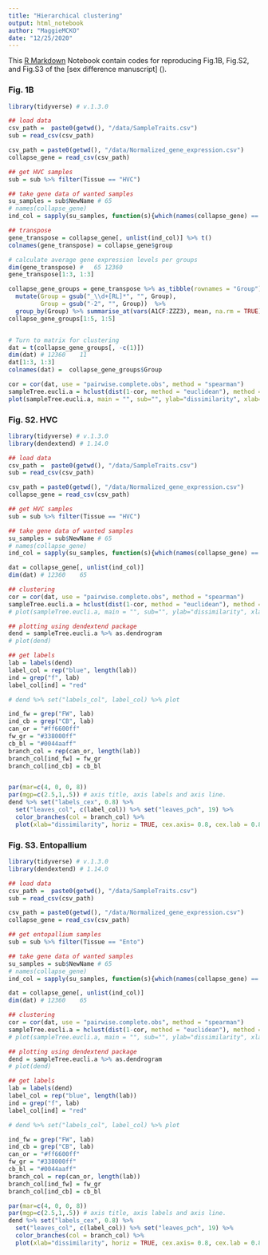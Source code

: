 ```yaml
---
title: "Hierarchical clustering"
output: html_notebook
author: "MaggieMCKO"
date: "12/25/2020"
---
```


This [R Markdown](http://rmarkdown.rstudio.com) Notebook contain codes for reproducing Fig.1B, Fig.S2, and Fig.S3 of the [sex difference manuscript] ().

### Fig. 1B
```r
library(tidyverse) # v.1.3.0

## load data
csv_path =  paste0(getwd(), "/data/SampleTraits.csv")
sub = read_csv(csv_path)

csv_path = paste0(getwd(), "/data/Normalized_gene_expression.csv")
collapse_gene = read_csv(csv_path)

## get HVC samples
sub = sub %>% filter(Tissue == "HVC")

## take gene data of wanted samples
su_samples = sub$NewName # 65
# names(collapse_gene)
ind_col = sapply(su_samples, function(s){which(names(collapse_gene) == s)}) # 65

## transpose
gene_transpose = collapse_gene[, unlist(ind_col)] %>% t() 
colnames(gene_transpose) = collapse_gene$group

# calculate average gene expression levels per groups
dim(gene_transpose) #   65 12360
gene_transpose[1:3, 1:3]

collapse_gene_groups = gene_transpose %>% as_tibble(rownames = "Group") %>%
  mutate(Group = gsub("_\\d+[RL]*", "", Group),
         Group = gsub("-2", "", Group))  %>%
  group_by(Group) %>% summarise_at(vars(A1CF:ZZZ3), mean, na.rm = TRUE)
collapse_gene_groups[1:5, 1:5]


# Turn to matrix for clustering
dat = t(collapse_gene_groups[, -c(1)])
dim(dat) # 12360    11
dat[1:3, 1:3]
colnames(dat) =  collapse_gene_groups$Group

cor = cor(dat, use = "pairwise.complete.obs", method = "spearman") 
sampleTree.eucli.a = hclust(dist(1-cor, method = "euclidean"), method = "complete"); 
plot(sampleTree.eucli.a, main = "", sub="", ylab="dissimilarity", xlab="", ylim=c(0,1), yaxs="i")

```

### Fig. S2. HVC
```r
library(tidyverse) # v.1.3.0
library(dendextend) # 1.14.0

## load data
csv_path =  paste0(getwd(), "/data/SampleTraits.csv")
sub = read_csv(csv_path)

csv_path = paste0(getwd(), "/data/Normalized_gene_expression.csv")
collapse_gene = read_csv(csv_path)

## get HVC samples
sub = sub %>% filter(Tissue == "HVC")

## take gene data of wanted samples
su_samples = sub$NewName # 65
# names(collapse_gene)
ind_col = sapply(su_samples, function(s){which(names(collapse_gene) == s)}) # 65

dat = collapse_gene[, unlist(ind_col)] 
dim(dat) # 12360    65

## clustering
cor = cor(dat, use = "pairwise.complete.obs", method = "spearman") 
sampleTree.eucli.a = hclust(dist(1-cor, method = "euclidean"), method = "complete"); 
# plot(sampleTree.eucli.a, main = "", sub="", ylab="dissimilarity", xlab="", ylim=c(0,1), yaxs="i")

```

```r
## plotting using dendextend package
dend = sampleTree.eucli.a %>% as.dendrogram
# plot(dend)

## get labels
lab = labels(dend)
label_col = rep("blue", length(lab))
ind = grep("f", lab)
label_col[ind] = "red"

# dend %>% set("labels_col", label_col) %>% plot

ind_fw = grep("FW", lab)
ind_cb = grep("CB", lab)
can_or = "#ff6600ff"
fw_gr = "#338000ff"
cb_bl = "#0044aaff"
branch_col = rep(can_or, length(lab))
branch_col[ind_fw] = fw_gr
branch_col[ind_cb] = cb_bl


par(mar=c(4, 0, 0, 8))
par(mgp=c(2.5,1,.5)) # axis title, axis labels and axis line.
dend %>% set("labels_cex", 0.8) %>% 
  set("leaves_col", c(label_col)) %>% set("leaves_pch", 19) %>%
  color_branches(col = branch_col) %>%
  plot(xlab="dissimilarity", horiz = TRUE, cex.axis= 0.8, cex.lab = 0.8)
```

### Fig. S3. Entopallium
```r
library(tidyverse) # v.1.3.0
library(dendextend) # 1.14.0

## load data
csv_path =  paste0(getwd(), "/data/SampleTraits.csv")
sub = read_csv(csv_path)

csv_path = paste0(getwd(), "/data/Normalized_gene_expression.csv")
collapse_gene = read_csv(csv_path)

## get entopallium samples
sub = sub %>% filter(Tissue == "Ento")

## take gene data of wanted samples
su_samples = sub$NewName # 65
# names(collapse_gene)
ind_col = sapply(su_samples, function(s){which(names(collapse_gene) == s)}) # 65

dat = collapse_gene[, unlist(ind_col)] 
dim(dat) # 12360    65

## clustering
cor = cor(dat, use = "pairwise.complete.obs", method = "spearman") 
sampleTree.eucli.a = hclust(dist(1-cor, method = "euclidean"), method = "complete"); 
# plot(sampleTree.eucli.a, main = "", sub="", ylab="dissimilarity", xlab="", ylim=c(0,1), yaxs="i")

```

```r
## plotting using dendextend package
dend = sampleTree.eucli.a %>% as.dendrogram
# plot(dend)

## get labels
lab = labels(dend)
label_col = rep("blue", length(lab))
ind = grep("f", lab)
label_col[ind] = "red"

# dend %>% set("labels_col", label_col) %>% plot

ind_fw = grep("FW", lab)
ind_cb = grep("CB", lab)
can_or = "#ff6600ff"
fw_gr = "#338000ff"
cb_bl = "#0044aaff"
branch_col = rep(can_or, length(lab))
branch_col[ind_fw] = fw_gr
branch_col[ind_cb] = cb_bl

par(mar=c(4, 0, 0, 8))
par(mgp=c(2.5,1,.5)) # axis title, axis labels and axis line.
dend %>% set("labels_cex", 0.8) %>% 
  set("leaves_col", c(label_col)) %>% set("leaves_pch", 19) %>%
  color_branches(col = branch_col) %>%
  plot(xlab="dissimilarity", horiz = TRUE, cex.axis= 0.8, cex.lab = 0.8)

```




